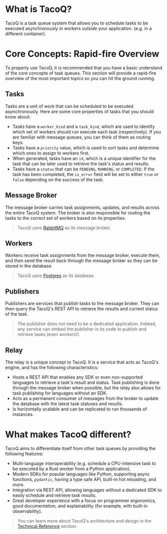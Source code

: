 
# What is TacoQ?

TacoQ is a task queue system that allows you to schedule tasks to be executed
asynchronously in workers outside your application. (e.g. in a different container).

# Core Concepts: Rapid-fire Overview

To properly use TacoQ, it is recommended that you have a basic understand of
the core concepts of task queues. This section will provide a rapid-fire 
overview of the most important topics so you can hit the ground running.

## Tasks

Tasks are a unit of work that can be scheduled to be executed asynchronously.
Here are some core properties of tasks that you should know about:

- Tasks have a `worker_kind` and a `task_kind`, which are used to identify
  which set of workers should run execute each task (respectively). If you are
  familiar with message queues, you can think of them as routing keys.
- Tasks have a `priority` value, which is used to sort tasks and determine which
  ones to assign to workers first.
- When generated, tasks have an `id`, which is a unique identifier for the task
  that can be later used to retrieve the task's status and results.
- Tasks have a `status` that can be `PENDING`, `RUNNING`, or `COMPLETED`. If
  the task has been completed, the `is_error` field will be set to either `true`
  or `false` depending on the success of the task.

## Message Broker

The message broker carries task assignments, updates, and results across the 
entire TacoQ system. The broker is also responsible for routing the tasks to the
correct set of workers based on its properties. 

> TacoQ uses [RabbitMQ](https://www.rabbitmq.com/) as its message broker.

## Workers

Workers receive task assignments from the message broker, execute them, and then
send the result back through the message broker so they can be stored in the database.

> TacoQ uses [Postgres](https://www.postgresql.org/) as its database.

## Publishers

Publishers are services that publish tasks to the message broker. They can then
query the TacoQ's REST API to retrieve the results and current status of the task.

> The publisher does not need to be a dedicated application. Instead, any
> service can embed the publisher in its code to publish and retrieve tasks
> (even workers!).

## Relay

The relay is a unique concept to TacoQ. It is a service that acts as TacoQ's 
engine, and has the following characteristics:

- Hosts a REST API that enables any SDK or even non-supported languages to 
  retrieve a task's result and status. Task publishing is done through the
  message broker when possible, but the relay also allows for task publishing
  for languages without an SDK.
- Acts as a permanent consumer of messages from the broker to update the 
  database with the latest task statuses and results.
- Is horizontally scalable and can be replicated to run thousands of instances.

# What makes TacoQ different?

TacoQ aims to differentiate itself from other task queues by providing the 
following features:

- Multi-language interoperability (e.g. schedule a CPU-intensive task to be 
  executed by a Rust worker from a Python application).
- Modern SDKs for popular languages like Python, supporting async functions,
  `pydantic`, having a type safe API, built-in hot reloading, and more.
- Integration via REST API, allowing languages without a dedicated SDK to 
  easily schedule and retrieve task results.
- Great developer experience with a focus on programmer ergonomics, good
  documentation, and explainability (for example, with built-in observability).

> You can learn more about TacoQ's architecture and design in the 
> [Technical Reference](/technical-reference) section.
